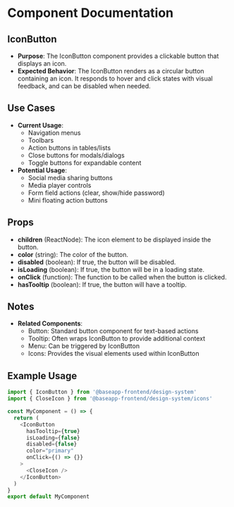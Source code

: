 
<Meta title="@baseapp-frontend | designSystem/Buttons/IconButton" />

# Component Documentation

## IconButton

- **Purpose**: The IconButton component provides a clickable button that displays an icon.
- **Expected Behavior**: The IconButton renders as a circular button containing an icon. It responds to hover and click states with visual feedback, and can be disabled when needed.

## Use Cases

- **Current Usage**:
  - Navigation menus
  - Toolbars
  - Action buttons in tables/lists
  - Close buttons for modals/dialogs
  - Toggle buttons for expandable content
- **Potential Usage**:
  - Social media sharing buttons
  - Media player controls
  - Form field actions (clear, show/hide password)
  - Mini floating action buttons

## Props

- **children** (ReactNode): The icon element to be displayed inside the button.
- **color** (string): The color of the button.
- **disabled** (boolean): If true, the button will be disabled.
- **isLoading** (boolean): If true, the button will be in a loading state.
- **onClick** (function): The function to be called when the button is clicked.
- **hasTooltip** (boolean): If true, the button will have a tooltip.

## Notes

- **Related Components**:
  - Button: Standard button component for text-based actions
  - Tooltip: Often wraps IconButton to provide additional context
  - Menu: Can be triggered by IconButton
  - Icons: Provides the visual elements used within IconButton

## Example Usage

```javascript
import { IconButton } from '@baseapp-frontend/design-system'
import { CloseIcon } from '@baseapp-frontend/design-system/icons'

const MyComponent = () => {
  return (
    <IconButton
      hasTooltip={true}
      isLoading={false}
      disabled={false}
      color="primary"
      onClick={() => {}}
    >
      <CloseIcon />
    </IconButton>
  )
}
export default MyComponent
```
